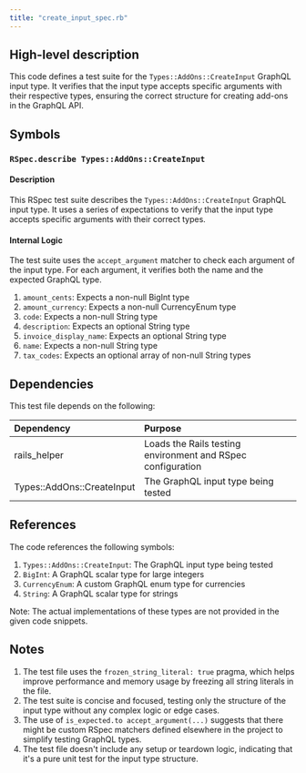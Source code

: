 ```yaml
---
title: "create_input_spec.rb"
---
```


## High-level description
This code defines a test suite for the `Types::AddOns::CreateInput` GraphQL input type. It verifies that the input type accepts specific arguments with their respective types, ensuring the correct structure for creating add-ons in the GraphQL API.

## Symbols

### `RSpec.describe Types::AddOns::CreateInput`
#### Description
This RSpec test suite describes the `Types::AddOns::CreateInput` GraphQL input type. It uses a series of expectations to verify that the input type accepts specific arguments with their correct types.

#### Internal Logic
The test suite uses the `accept_argument` matcher to check each argument of the input type. For each argument, it verifies both the name and the expected GraphQL type.

1. `amount_cents`: Expects a non-null BigInt type
2. `amount_currency`: Expects a non-null CurrencyEnum type
3. `code`: Expects a non-null String type
4. `description`: Expects an optional String type
5. `invoice_display_name`: Expects an optional String type
6. `name`: Expects a non-null String type
7. `tax_codes`: Expects an optional array of non-null String types

## Dependencies
This test file depends on the following:

| Dependency | Purpose |
|:-----------|:--------|
| rails_helper | Loads the Rails testing environment and RSpec configuration |
| Types::AddOns::CreateInput | The GraphQL input type being tested |

## References
The code references the following symbols:

1. `Types::AddOns::CreateInput`: The GraphQL input type being tested
2. `BigInt`: A GraphQL scalar type for large integers
3. `CurrencyEnum`: A custom GraphQL enum type for currencies
4. `String`: A GraphQL scalar type for strings

Note: The actual implementations of these types are not provided in the given code snippets.

## Notes
1. The test file uses the `frozen_string_literal: true` pragma, which helps improve performance and memory usage by freezing all string literals in the file.
2. The test suite is concise and focused, testing only the structure of the input type without any complex logic or edge cases.
3. The use of `is_expected.to accept_argument(...)` suggests that there might be custom RSpec matchers defined elsewhere in the project to simplify testing GraphQL types.
4. The test file doesn't include any setup or teardown logic, indicating that it's a pure unit test for the input type structure.